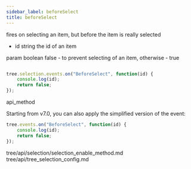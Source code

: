 ```yaml
---
sidebar_label: beforeSelect
title: beforeSelect
---
```



          


<Short>
 fires on selecting an item, but before the item is really selected



</Short>



- id    string  the id of an item


param   boolean     false - to prevent selecting of an item, otherwise - true


~~~js

tree.selection.events.on("BeforeSelect", function(id) {
    console.log(id);
    return false;
});

~~~
 api_method

<Descr>

Starting from v7.0, you can also apply the simplified version of the event:

~~~js
tree.events.on("BeforeSelect", function(id) {
    console.log(id);
    return false;
});
~~~


</Descr>


 
tree/api/selection/selection_enable_method.md
tree/api/tree_selection_config.md




